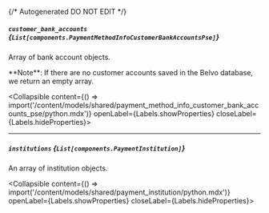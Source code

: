 {/* Autogenerated DO NOT EDIT  */}

##### `customer_bank_accounts` *{`List[components.PaymentMethodInfoCustomerBankAccountsPse]`}*
Array of bank account objects.


\*\*Note\*\*: If there are no customer accounts saved in the Belvo database, we return an empty array.

<Collapsible content={() => import('/content/models/shared/payment_method_info_customer_bank_accounts_pse/python.mdx')} openLabel={Labels.showProperties} closeLabel={Labels.hideProperties}>
</Collapsible>

---
##### `institutions` *{`List[components.PaymentInstitution]`}*
An array of institution objects.

<Collapsible content={() => import('/content/models/shared/payment_institution/python.mdx')} openLabel={Labels.showProperties} closeLabel={Labels.hideProperties}>
</Collapsible>


